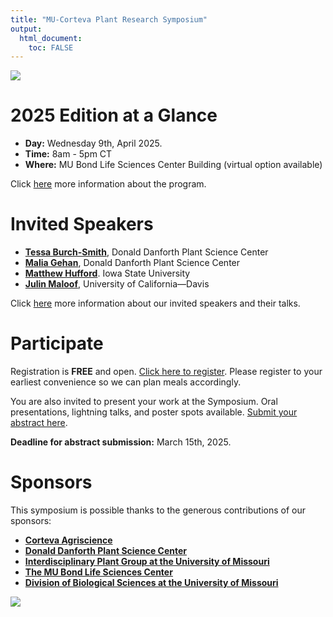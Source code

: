 ```yaml
---
title: "MU-Corteva Plant Research Symposium"
output: 
  html_document:
    toc: FALSE
---
```



![](../figs25/mups_logo_small.png)


# 2025 Edition at a Glance

- **Day:** Wednesday 9th, April 2025.
- **Time:** 8am - 5pm CT
- **Where:** MU Bond Life Sciences Center Building (virtual option available)

Click [here](./program.html) more information about the program.

# Invited Speakers

- [**Tessa Burch-Smith**](https://www.danforthcenter.org/our-work/principal-investigators/tessa-burch-smith/), Donald Danforth Plant Science Center
- [**Malia Gehan**](https://www.danforthcenter.org/our-work/principal-investigators/malia-gehan/), Donald Danforth Plant Science Center
- [**Matthew Hufford**](https://www.eeob.iastate.edu/people/matthew-hufford). Iowa State University
- [**Julin Maloof**](https://biology.ucdavis.edu/people/julin-maloof), University of California&mdash;Davis

Click [here](./invited.html) more information about our invited speakers and their talks.

# Participate

Registration is **FREE** and open. [Click here to register](https://forms.gle/fonpWPpG6ina7ei56). Please register to your earliest convenience so we can plan meals accordingly.

You are also invited to present your work at the Symposium. Oral presentations, lightning talks, and poster spots available. [Submit your abstract here](https://forms.gle/49at15CQVfPgbUwP7).

**Deadline for abstract submission:** March 15th, 2025.

# Sponsors

This symposium is possible thanks to the generous contributions of our sponsors:

- [**Corteva Agriscience**](https://www.corteva.com/)
- [**Donald Danforth Plant Science Center**](https://www.danforthcenter.org/)
- [**Interdisciplinary Plant Group at the University of Missouri**](https://ipg.missouri.edu/)
- [**The MU Bond Life Sciences Center**](https://bondlsc.missouri.edu/)
- [**Division of Biological Sciences at the University of Missouri**](https://biology.missouri.edu/)

![](../figs25/sponsors2025.png)